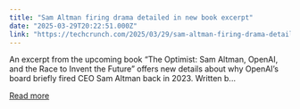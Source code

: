 ```yaml
---
title: "Sam Altman firing drama detailed in new book excerpt"
date: "2025-03-29T20:22:51.000Z"
link: "https://techcrunch.com/2025/03/29/sam-altman-firing-drama-detailed-in-new-book-excerpt/"
---
```


An excerpt from the upcoming book “The Optimist: Sam Altman, OpenAI, and the Race to Invent the Future” offers new details about why OpenAI’s board briefly fired CEO Sam Altman back in 2023. Written b...

[Read more](https://techcrunch.com/2025/03/29/sam-altman-firing-drama-detailed-in-new-book-excerpt/)
